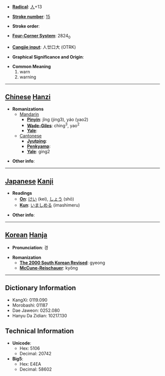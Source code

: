* '''[[Wiktionary:Chinese radical index| Radical]]''': [[Wiktionary:Chinese radical index 人|人]]+13

* '''[[Wiktionary:Chinese total strokes index|Stroke number]]''': [[Wiktionary:Chinese total strokes index 15|15]]

* '''Stroke order''': 

* '''[[Wiktionary:Chinese four corner index|Four-Corner System]]''': 2824<sub>0</sub>

* '''[[Wiktionary:Chinese Cangjie index|Cangjie input]]''': 人廿口大 (OTRK)

* '''Graphical Significance and Origin''': 

* '''Common Meaning'''
*#warn
*# warning


----

== [[Chinese]] [[Hanzi]] ==

* '''Romanizations'''
** [[Mandarin]]
*** '''[[Pinyin]]''': jǐng (jing3), yáo (yao2)
*** '''[[Wade-Giles]]''': ching<sup>3</sup>, yao<sup>2</sup>
*** '''[[Yale]]''': 
**[[Cantonese]]
***'''[[Jyutping]]''':
***'''[[Penkyamp]]''': 
***'''[[Yale]]''': ging2

* '''Other info''': 

----

== [[Japanese]] [[Kanji]] ==

* '''Readings'''
** '''[[On]]''': [[けい]] (kei), [[しょう]] (shō)
** '''[[Kun]]''': [[いましめる]] (imashimeru)

* '''Other info''':  

----

== [[Korean]] [[Hanja]] ==

* '''Pronunciation''': 경

* '''Romanization'''
** '''[[The 2000 South Korean Revised Romanization|The 2000 South Korean Revised]]''': gyeong
** '''[[McCune-Reischauer]]''': kyŏng

----

== Dictionary Information ==

* KangXi: 0119.090
* Morobashi: 01187
* Dae Jaweon: 0252.080
* Hanyu Da Zidian: 10217.130

== Technical Information ==

* '''Unicode''':
** Hex: 5106
** Decimal: 20742
* '''Big5''':
** Hex: E4EA
** Decimal: 58602